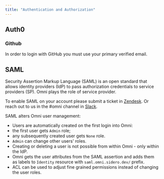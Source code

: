 ```yaml
---
title: "Authentication and Authorization"
---
```


## Auth0

### Github

In order to login with GitHub you must use your primary verified email.

## SAML

Security Assertion Markup Language (SAML) is an open standard that allows identity providers (IdP) to pass authorization credentials to service providers (SP).
Omni plays the role of service provider.

To enable SAML on your account please submit a ticket in [Zendesk](https://sidero.zendesk.com/).
Or reach out to us in the #omni channel in [Slack](https://slack.dev.talos-systems.io/).

SAML alters Omni user management:
  - Users are automatically created on the first login into Omni:
  - the first user gets `Admin` role;
  - any subsequently created user gets `None` role.
  - `Admin` can change other users' roles.
  - Creating or deleting a user is not possible from within Omni - only within the IdP.
  - Omni gets the user attributes from the SAML assertion and adds them as labels to `Identity` resource with `saml.omni.sidero.dev/` prefix.
  - ACL can be used to adjust fine grained permissions instead of changing the user roles.
